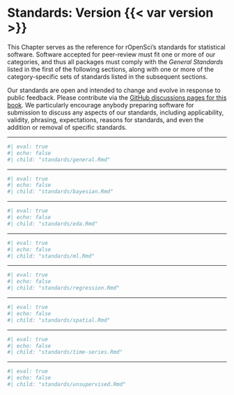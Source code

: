 # Standards: Version {{< var version >}} {#standards}


This Chapter serves as the reference for rOpenSci's standards for statistical
software. Software accepted for peer-review must fit one or more of our
categories, and thus all packages must comply with the *General Standards*
listed in the first of the following sections, along with one or more of the
category-specific sets of standards listed in the subsequent sections.

Our standards are open and intended to change and evolve in response to public
feedback. Please contribute via the [GitHub discussions pages for this
book](https://github.com/ropensci/statistical-software-review-book/discussions).
We particularly encourage anybody preparing software for submission to discuss
any aspects of our standards, including applicability, validity, phrasing,
expectations, reasons for standards, and even the addition or removal of
specific standards.


---

```r
#| eval: true
#| echo: false
#| child: "standards/general.Rmd"
```

---

```r
#| eval: true
#| echo: false
#| child: "standards/bayesian.Rmd"
```

---

```r
#| eval: true
#| echo: false
#| child: "standards/eda.Rmd"
```

---

```r
#| eval: true
#| echo: false
#| child: "standards/ml.Rmd"
```

---

```r
#| eval: true
#| echo: false
#| child: "standards/regression.Rmd"
```

---

```r
#| eval: true
#| echo: false
#| child: "standards/spatial.Rmd"
```

---


```r
#| eval: true
#| echo: false
#| child: "standards/time-series.Rmd"
```

---

```r
#| eval: true
#| echo: false
#| child: "standards/unsupervised.Rmd"
```
